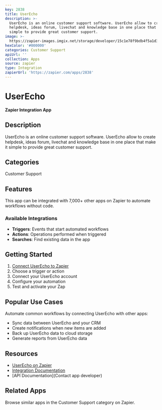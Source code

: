 ```yaml
---
key: 2838
title: UserEcho
description: >-
  UserEcho is an online customer support software. UserEcho allow to create
  helpdesk, ideas forum, livechat and knowledge base in one place that make it
  simple to provide great customer support.
image: >-
  https://zapier-images.imgix.net/storage/developer/15c1e78f9bdb4f5a1d3285d80b347ce2.png?auto=format%2Ccompress&ixlib=python-3.0.0&q=50
hexColor: '#000000'
categories: Customer Support
apiUrl: ''
collection: Apps
source: zapier
type: Integration
zapierUrl: 'https://zapier.com/apps/2838'
---
```

# UserEcho

**Zapier Integration App**

## Description

UserEcho is an online customer support software. UserEcho allow to create helpdesk, ideas forum, livechat and knowledge base in one place that make it simple to provide great customer support.

## Categories

Customer Support

## Features

This app can be integrated with 7,000+ other apps on Zapier to automate workflows without code.

### Available Integrations

- **Triggers**: Events that start automated workflows
- **Actions**: Operations performed when triggered
- **Searches**: Find existing data in the app

## Getting Started

1. [Connect UserEcho to Zapier](https://zapier.com/apps/2838)
2. Choose a trigger or action
3. Connect your UserEcho account
4. Configure your automation
5. Test and activate your Zap

## Popular Use Cases

Automate common workflows by connecting UserEcho with other apps:

- Sync data between UserEcho and your CRM
- Create notifications when new items are added
- Back up UserEcho data to cloud storage
- Generate reports from UserEcho data

## Resources

- [UserEcho on Zapier](https://zapier.com/apps/2838)
- [Integration Documentation](https://zapier.com/apps/2838/integrations)
- [API Documentation](Contact app developer)

## Related Apps

Browse similar apps in the Customer Support category on Zapier.
